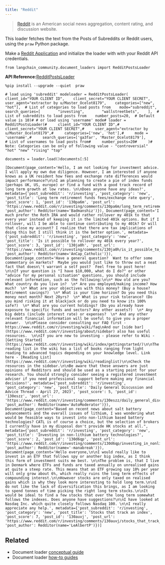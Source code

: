 ```yaml
---
title: "Reddit"
---
```


> [Reddit](https://www.reddit.com) is an American social news aggregation, content rating, and discussion website.

This loader fetches the text from the Posts of Subreddits or Reddit users, using the `praw` Python package.

Make a [Reddit Application](https://www.reddit.com/prefs/apps/) and initialize the loader with with your Reddit API credentials.

```
from langchain_community.document_loaders import RedditPostsLoader
```

**API Reference:**[RedditPostsLoader](https://python.langchain.com/api_reference/community/document_loaders/langchain_community.document_loaders.reddit.RedditPostsLoader.html)

```
%pip install --upgrade --quiet  praw
```

```
# load using 'subreddit' modeloader = RedditPostsLoader(    client_id="YOUR CLIENT ID",    client_secret="YOUR CLIENT SECRET",    user_agent="extractor by u/Master_Ocelot8179",    categories=["new", "hot"],  # List of categories to load posts from    mode="subreddit",    search_queries=[        "investing",        "wallstreetbets",    ],  # List of subreddits to load posts from    number_posts=20,  # Default value is 10)# # or load using 'username' mode# loader = RedditPostsLoader(#     client_id="YOUR CLIENT ID",#     client_secret="YOUR CLIENT SECRET",#     user_agent="extractor by u/Master_Ocelot8179",#     categories=['new', 'hot'],#     mode = 'username',#     search_queries=['ga3far', 'Master_Ocelot8179'],         # List of usernames to load posts from#     number_posts=20#     )# Note: Categories can be only of following value - "controversial" "hot" "new" "rising" "top"
```

```
documents = loader.load()documents[:5]
```

```
[Document(page_content='Hello, I am not looking for investment advice. I will apply my own due diligence. However, I am interested if anyone knows as a UK resident how fees and exchange rate differences would impact performance?\n\nI am planning to create a pie of index funds (perhaps UK, US, europe) or find a fund with a good track record of long term growth at low rates. \n\nDoes anyone have any ideas?', metadata={'post_subreddit': 'r/investing', 'post_category': 'new', 'post_title': 'Long term retirement funds fees/exchange rate query', 'post_score': 1, 'post_id': '130pa6m', 'post_url': 'https://www.reddit.com/r/investing/comments/130pa6m/long_term_retirement_funds_feesexchange_rate_query/', 'post_author': Redditor(name='Badmanshiz')}), Document(page_content='I much prefer the Roth IRA and would rather rollover my 401k to that every year instead of keeping it in the limited 401k options. But if I rollover, will I be able to continue contributing to my 401k? Or will that close my account? I realize that there are tax implications of doing this but I still think it is the better option.', metadata={'post_subreddit': 'r/investing', 'post_category': 'new', 'post_title': 'Is it possible to rollover my 401k every year?', 'post_score': 3, 'post_id': '130ja0h', 'post_url': 'https://www.reddit.com/r/investing/comments/130ja0h/is_it_possible_to_rollover_my_401k_every_year/', 'post_author': Redditor(name='AnCap_Catholic')}), Document(page_content='Have a general question?  Want to offer some commentary on markets?  Maybe you would just like to throw out a neat fact that doesn\'t warrant a self post?  Feel free to post here! \n\nIf your question is "I have $10,000, what do I do?" or other "advice for my personal situation" questions, you should include relevant information, such as the following:\n\n* How old are you? What country do you live in?  \n* Are you employed/making income? How much?  \n* What are your objectives with this money? (Buy a house? Retirement savings?)  \n* What is your time horizon? Do you need this money next month? Next 20yrs?  \n* What is your risk tolerance? (Do you mind risking it at blackjack or do you need to know its 100% safe?)  \n* What are you current holdings? (Do you already have exposure to specific funds and sectors? Any other assets?)  \n* Any big debts (include interest rate) or expenses?  \n* And any other relevant financial information will be useful to give you a proper answer.  \n\nPlease consider consulting our FAQ first - https://www.reddit.com/r/investing/wiki/faq\nAnd our [side bar](https://www.reddit.com/r/investing/about/sidebar) also has useful resources.  \n\nIf you are new to investing - please refer to Wiki - [Getting Started](https://www.reddit.com/r/investing/wiki/index/gettingstarted/)\n\nThe reading list in the wiki has a list of books ranging from light reading to advanced topics depending on your knowledge level. Link here - [Reading List](https://www.reddit.com/r/investing/wiki/readinglist)\n\nCheck the resources in the sidebar.\n\nBe aware that these answers are just opinions of Redditors and should be used as a starting point for your research. You should strongly consider seeing a registered investment adviser if you need professional support before making any financial decisions!', metadata={'post_subreddit': 'r/investing', 'post_category': 'new', 'post_title': 'Daily General Discussion and Advice Thread - April 27, 2023', 'post_score': 5, 'post_id': '130eszz', 'post_url': 'https://www.reddit.com/r/investing/comments/130eszz/daily_general_discussion_and_advice_thread_april/', 'post_author': Redditor(name='AutoModerator')}), Document(page_content="Based on recent news about salt battery advancements and the overall issues of lithium, I was wondering what would be feasible ways to invest into non-lithium based battery technologies? CATL is of course a choice, but the selection of brokers I currently have in my disposal don't provide HK stocks at all.", metadata={'post_subreddit': 'r/investing', 'post_category': 'new', 'post_title': 'Investing in non-lithium battery technologies?', 'post_score': 2, 'post_id': '130d6qp', 'post_url': 'https://www.reddit.com/r/investing/comments/130d6qp/investing_in_nonlithium_battery_technologies/', 'post_author': Redditor(name='-manabreak')}), Document(page_content='Hello everyone,\n\nI would really like to invest in an ETF that follows spy or another big index, as I think this form of investment suits me best. \n\nThe problem is, that I live in Denmark where ETFs and funds are taxed annually on unrealised gains at quite a steep rate. This means that an ETF growing say 10% per year will only grow about 6%, which really ruins the long term effects of compounding interest.\n\nHowever stocks are only taxed on realised gains which is why they look more interesting to hold long term.\n\nI do not like the lack of diversification this brings, as I am looking to spend tonnes of time picking the right long term stocks.\n\nIt would be ideal to find a few stocks that over the long term somewhat follows the indexes. Does anyone have suggestions?\n\nI have looked at Nasdaq Inc. which quite closely follows Nasdaq 100. \n\nI really appreciate any help.', metadata={'post_subreddit': 'r/investing', 'post_category': 'new', 'post_title': 'Stocks that track an index', 'post_score': 7, 'post_id': '130auvj', 'post_url': 'https://www.reddit.com/r/investing/comments/130auvj/stocks_that_track_an_index/', 'post_author': Redditor(name='LeAlbertP')})]
```

## Related

* Document loader [conceptual guide](/oss/concepts/document_loaders)
* Document loader [how-to guides](/oss/how_to/#document-loaders)
